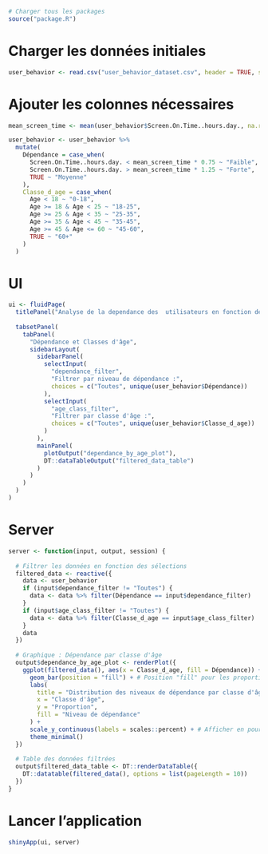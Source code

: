 
```r
# Charger tous les packages
source("package.R")
```

# Charger les données initiales
```r
user_behavior <- read.csv("user_behavior_dataset.csv", header = TRUE, sep = ",")
```



# Ajouter les colonnes nécessaires
```r
mean_screen_time <- mean(user_behavior$Screen.On.Time..hours.day., na.rm = TRUE)

user_behavior <- user_behavior %>%
  mutate(
    Dépendance = case_when(
      Screen.On.Time..hours.day. < mean_screen_time * 0.75 ~ "Faible",
      Screen.On.Time..hours.day. > mean_screen_time * 1.25 ~ "Forte",
      TRUE ~ "Moyenne"
    ),
    Classe_d_age = case_when(
      Age < 18 ~ "0-18",
      Age >= 18 & Age < 25 ~ "18-25",
      Age >= 25 & Age < 35 ~ "25-35",
      Age >= 35 & Age < 45 ~ "35-45",
      Age >= 45 & Age <= 60 ~ "45-60",
      TRUE ~ "60+"
    )
  )

```




# UI
```r
ui <- fluidPage(
  titlePanel("Analyse de la dependance des  utilisateurs en fonction de l'age"),
  
  tabsetPanel(
    tabPanel(
      "Dépendance et Classes d'âge",
      sidebarLayout(
        sidebarPanel(
          selectInput(
            "dependance_filter", 
            "Filtrer par niveau de dépendance :",
            choices = c("Toutes", unique(user_behavior$Dépendance))
          ),
          selectInput(
            "age_class_filter", 
            "Filtrer par classe d'âge :",
            choices = c("Toutes", unique(user_behavior$Classe_d_age))
          )
        ),
        mainPanel(
          plotOutput("dependance_by_age_plot"),
          DT::dataTableOutput("filtered_data_table")
        )
      )
    )
  )
)

```



# Server
```r

server <- function(input, output, session) {
  
  # Filtrer les données en fonction des sélections
  filtered_data <- reactive({
    data <- user_behavior
    if (input$dependance_filter != "Toutes") {
      data <- data %>% filter(Dépendance == input$dependance_filter)
    }
    if (input$age_class_filter != "Toutes") {
      data <- data %>% filter(Classe_d_age == input$age_class_filter)
    }
    data
  })
  
  # Graphique : Dépendance par classe d'âge
  output$dependance_by_age_plot <- renderPlot({
    ggplot(filtered_data(), aes(x = Classe_d_age, fill = Dépendance)) +
      geom_bar(position = "fill") + # Position "fill" pour les proportions
      labs(
        title = "Distribution des niveaux de dépendance par classe d'âge",
        x = "Classe d'âge",
        y = "Proportion",
        fill = "Niveau de dépendance"
      ) +
      scale_y_continuous(labels = scales::percent) + # Afficher en pourcentage
      theme_minimal()
  })
  
  # Table des données filtrées
  output$filtered_data_table <- DT::renderDataTable({
    DT::datatable(filtered_data(), options = list(pageLength = 10))
  })
}
```

# Lancer l'application
```r
shinyApp(ui, server)
```

